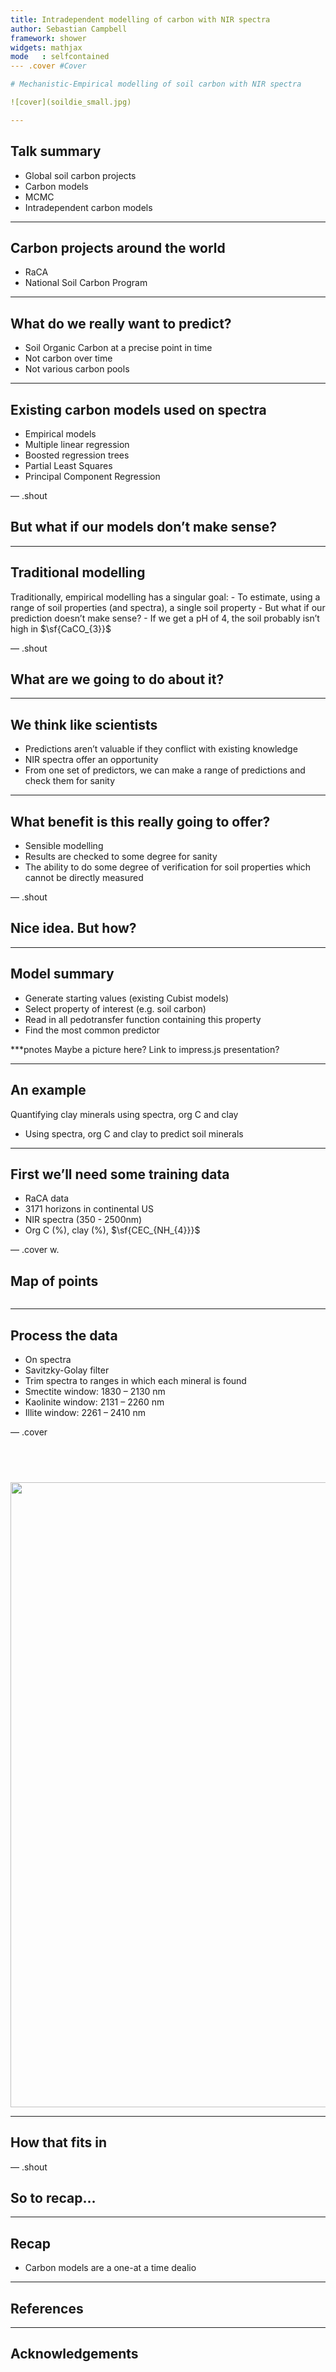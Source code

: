 ```yaml
---
title: Intradependent modelling of carbon with NIR spectra
author: Sebastian Campbell
framework: shower
widgets: mathjax
mode   : selfcontained
--- .cover #Cover

# Mechanistic-Empirical modelling of soil carbon with NIR spectra

![cover](soildie_small.jpg)

---
```


## Talk summary

- Global soil carbon projects
- Carbon models
 - MCMC
- Intradependent carbon models

---

## Carbon projects around the world
<ul>
  <li>RaCA</li>
  <li class="next">National Soil Carbon Program</li>
</ul>

---

## What do we really want to predict?

-  Soil Organic Carbon at a precise point in time
 - Not carbon over time
 - Not various carbon pools

---

## Existing carbon models used on spectra
- Empirical models
 - Multiple linear regression
 - Boosted regression trees
 - Partial Least Squares
 - Principal Component Regression

--- .shout

## But what if our models don't make sense?

---

## Traditional modelling

Traditionally, empirical modelling has a singular goal:
- To estimate, using a range of soil properties (and spectra), a single soil property
- But what if our prediction doesn't make sense?
- If we get a pH of 4, the soil probably isn't high in $\sf{CaCO_{3}}$

--- .shout

## What are we going to do about it?

---

## We think like scientists

- Predictions aren't valuable if they conflict with existing knowledge
- NIR spectra offer an opportunity
 - From one set of predictors, we can make a range of predictions and check them for sanity

---

## What benefit is this really going to offer?

- Sensible modelling
 - Results are checked to some degree for sanity
- The ability to do some degree of verification for soil properties which cannot be directly measured

--- .shout

## Nice idea. But how?

---

## Model summary

- Generate starting values (existing Cubist models)
- Select property of interest (e.g. soil carbon)
- Read in all pedotransfer function containing this property
- Find the most common predictor

***pnotes
Maybe a picture here? Link to impress.js presentation?

---

## An example

Quantifying clay minerals using spectra, org C and clay

- Using spectra, org C and clay to predict soil minerals

---

## First we'll need some training data

- RaCA data
 - 3171 horizons in continental US
 - NIR spectra (350 - 2500nm)
 - Org C (%), clay (%), $\sf{CEC_{NH_{4}}}$

--- .cover w.

## Map of points

![]()

---

## Process the data

- On spectra
 - Savitzky-Golay filter
 - Trim spectra to ranges in which each mineral is found
  - Smectite window: 1830 – 2130 nm
  - Kaolinite window: 2131 – 2260 nm
  - Illite window: 2261 – 2410 nm

--- .cover 

## &nbsp;

<img src="images/Method diagram.png" width=1000>

---

## How that fits in

--- .shout

## So to recap...

---

## Recap

- Carbon models are a one-at a time dealio

---

## References

---

## Acknowledgements

